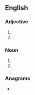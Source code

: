 {{also|Mech.|mech|měch}}
==English==

===Adjective===
{{en-adj|-}}

# {{abbreviation of|en|mechanical}}
# {{abbreviation of|en|mechanized}}

===Noun===
{{en-noun|mechs.}}

# {{abbreviation of|en|mechanic}}
# {{abbreviation of|en|mechanics}}

===Anagrams===
* {{anagrams|en|a=cehm|Chem.|Emch|chem|chem.}}